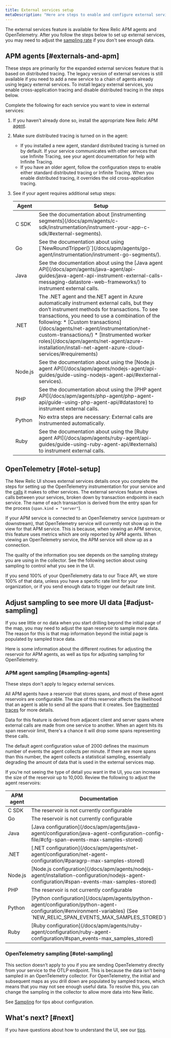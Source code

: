 ```yaml
---
title: External services setup
metaDescription: "Here are steps to enable and configure external services"
---
```

The external services feature is available for New Relic APM agents and OpenTelemetry. After you follow the steps below to set up external services, you may need to adjust the [sampling rate](#adjust-sampling) if you don't see enough data.

## APM agents [#externals-and-apm]

These steps are primarily for the expanded external services feature that is based on distributed tracing. The legacy version of external services is still available if you need to add a new service to a chain of agents already using legacy external services. To install legacy external services, you enable cross-application tracing and disable distributed tracing in the steps below.

Complete the following for each service you want to view in external services:

1. If you haven’t already done so, install the appropriate New Relic APM [agent](/docs/distributed-tracing/enable-configure/quick-start).
2. Make sure distributed tracing is turned on in the agent: 
    * If you installed a new agent, standard distributed tracing is turned on by default. If your service communicates with other services that use Infinite Tracing, see your agent documentation for help with Infinite Tracing.
    * If you have an older agent, follow the configuration steps to enable either standard distributed tracing or Infinite Tracing. When you enable distributed tracing, it overrides the old cross-application tracing.
3. See if your agent requires additional setup steps:


    <table>
      <thead>
        <tr>
          <th style={{ width: "200px" }}>
            Agent
          </th>
          <th>
            Setup
          </th>
        </tr>
      </thead>
      <tbody>
      <tr>
        <td>
          C SDK
        </td>
        <td>
          See the documentation about [instrumenting segments](/docs/apm/agents/c-sdk/instrumentation/instrument-your-app-c-sdk/#external-segments).
        </td>
      </tr>
      <tr>
        <td>
          Go
        </td>
        <td>
          See the documentation about using [`NewRoundTripper()`](/docs/apm/agents/go-agent/instrumentation/instrument-go-segments/).
        </td>
      </tr>
      <tr>
        <td>
          Java
        </td>
        <td>
          See the documentation about using the [Java agent API](/docs/apm/agents/java-agent/api-guides/java-agent-api-instrument-external-calls-messaging-datastore-web-frameworks/) to instrument external calls. 
        </td>
      </tr>
      <tr>
        <td>
          .NET
        </td>
        <td>
          The .NET agent and the.NET agent in Azure automatically instrument external calls, but they don’t instrument methods for transactions. To see transactions, you need to use a combination of the following:
            * [Custom transactions](/docs/agents/net-agent/instrumentation/net-custom-transactions/)
            * [Instrumented worker roles](/docs/apm/agents/net-agent/azure-installation/install-net-agent-azure-cloud-services/#requirements)
        </td>
      </tr>
      <tr>
        <td>
          Node.js
        </td>
        <td>
          See the documentation about using the [Node.js agent API](/docs/apm/agents/nodejs-agent/api-guides/guide-using-nodejs-agent-api/#external-services).
        </td>
      </tr>
      <tr>
        <td>
          PHP
        </td>
        <td>
          See the documentation about using the [PHP agent API](/docs/apm/agents/php-agent/php-agent-api/guide-using-php-agent-api/#datastore) to instrument external calls.
        </td>
      </tr>
      <tr>
        <td>
          Python
        </td>
        <td>
          No extra steps are necessary: External calls are instrumented automatically.
        </td>
      </tr>
      <tr>
        <td>
          Ruby
        </td>
        <td>
          See the documentation about using the [Ruby agent API](/docs/apm/agents/ruby-agent/api-guides/guide-using-ruby-agent-api/#externals) to instrument external calls.
        </td>
      </tr>
      </tbody>
    </table>

## OpenTelemetry [#otel-setup]

The New Relic UI shows external services details once you complete the steps for setting up the OpenTelemetry instrumentation for your service and the [calls](https://opentelemetry.io/docs/java/manual_instrumentation/#span-attributes) it makes to other services. The external services feature shows calls between your services, broken down by transaction endpoints in each service. The name of each transaction is derived from the entry span for the process (`span.kind = "server"`).  

If your APM service is connected to an OpenTelemetry service (upstream or downstream), that OpenTelemetry service will currently not show up in the view for that APM service. This is because, when viewing an APM service, this feature uses metrics which are only reported by APM agents. When viewing an OpenTelemetry service, the APM service will show up as a connection.

The quality of the information you see depends on the sampling strategy you are using in the collector. See the following section about using sampling to control what you see in the UI.

<Callout variant="tip">
If you send 100% of your OpenTelemetry data to our Trace API, we store 100% of that data, unless you have a specific rate limit for your organization, or if you send enough data to trigger our default rate limit.
</Callout>

## Adjust sampling to see more UI data [#adjust-sampling]

If you see little or no data when you start drilling beyond the initial page of the map, you may need to adjust the span reservoir to sample more data. The reason for this is that map information beyond the initial page is populated by sampled trace data. 

Here is some information about the different routines for adjusting the reservoir for APM agents, as well as tips for adjusting sampling for OpenTelemetry.

### APM agent sampling [#sampling-agents]

<Callout variant="tip">
These steps don't apply to legacy external services.
</Callout>

All APM agents have a reservoir that stores spans, and most of these agent reservoirs are configurable. The size of this reservoir affects the likelihood that an agent is able to send all the spans that it creates. See [fragmented traces](/docs/distributed-tracing/ui-data/understand-use-distributed-tracing-ui/#fragmented-traces) for more details. 


Data for this feature is derived from adjacent client and server spans where external calls are made from one service to another. When an agent hits its span reservoir limit, there's a chance it will drop some spans representing these calls.

The default agent configuration value of 2000 defines the maximum number of events the agent collects per minute. If there are more spans than this number, the agent collects a statistical sampling, essentially degrading the amount of data that is used in the external services map.

If you’re not seeing the type of detail you want in the UI, you can increase the size of the reservoir up to 10,000. Review the following to adjust the agent reservoirs:


<table>
  <thead>
    <tr>
      <th style={{ width: "200px" }}>
        APM agent
      </th>
      <th>
        Documentation
      </th>
    </tr>
  </thead>
    <tbody>
    <tr>
      <td>
        C SDK
      </td>    
      <td>
       The reservoir is not currently configurable 
      </td>
    </tr>
    <tr>
      <td>
        Go
      </td>    
      <td>
       The reservoir is not currently configurable
      </td>
    </tr>
    <tr>
      <td>
        Java
      </td>    
      <td>
       [Java configuration](/docs/apm/agents/java-agent/configuration/java-agent-configuration-config-file/#cfg-span-events-max-samples-stored) 
      </td>
    </tr>
    <tr>
      <td>
        .NET
      </td>    
      <td>
        [.NET configuration](/docs/apm/agents/net-agent/configuration/net-agent-configuration/#paragrp-max-samples-stored) 
      </td>
    </tr>
    <tr>
      <td>
        Node.js
      </td>    
      <td>
        [Node.js configuration](/docs/apm/agents/nodejs-agent/installation-configuration/nodejs-agent-configuration/#span-events-max-samples-stored) 
      </td>
    </tr>
    <tr>
      <td>
        PHP
      </td>    
      <td>
       The reservoir is not currently configurable
      </td>
    </tr>
    <tr>
      <td>
        Python
      </td>    
      <td>
        [Python configuration](/docs/apm/agents/python-agent/configuration/python-agent-configuration/#environment-variables) (See `NEW_RELIC_SPAN_EVENTS_MAX_SAMPLES_STORED`) 
      </td>
    </tr>
    <tr>
      <td>
        Ruby
      </td>    
      <td>
        [Ruby configuration](/docs/apm/agents/ruby-agent/configuration/ruby-agent-configuration/#span_events-max_samples_stored) 
      </td>
    </tr>
    </tbody>
</table>

### OpenTelemetry sampling [#otel-sampling]

<Callout variant="tip">
This section doesn’t apply to you if you are sending OpenTelemetry directly from your service to the OTLP endpoint. This is because the data isn’t being sampled in an OpenTelemetry collector.
</Callout>
For OpenTelemetry, the initial and subsequent maps as you drill down are populated by sampled traces, which means that you may not see enough useful data. To resolve this, you can change the sampling in the collector to allow more data into New Relic. 

See [Sampling](https://docs.newrelic.com/docs/more-integrations/open-source-telemetry-integrations/opentelemetry/opentelemetry-concepts/#sampling) for tips about configuration.

## What's next? [#next]

If you have questions about how to understand the UI, see our [tips](/docs/apm/apm-ui-pages/monitoring/external-services/external-services-ui). 